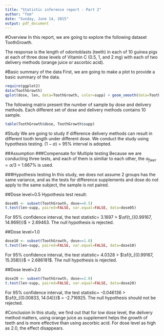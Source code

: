```yaml
---
title: "Statistic inference report - Part 2"
author: "Tom"
date: "Sunday, June 14, 2015"
output: pdf_document
---
```


#Overview
In this report, we are going to explore the following dataset ToothGrowth.

The response is the length of odontoblasts (teeth) in each of 10 guinea pigs at each of three dose levels of Vitamin C (0.5, 1, and 2 mg) with each of two delivery methods (orange juice or ascorbic acid).

#Basic summary of the data
First, we are going to make a plot to provide a basic summary of the data.
```r
require(ggplot2)
data(ToothGrowth)
qplot(dose, len, data=ToothGrowth, color=supp) + geom_smooth(data=ToothGrowth)
```

The following matrix present the number of sample by dose and delivery methods.
Each different set of dose and delivery methods contains 10 sample.
```r
table(ToothGrowth$dose, ToothGrowth$supp)
```

#Study
We are going to study if difference delivery methods can result in different tooth length under different dose. We conduct the study using hypothesis testing. $(1-\alpha)$ = 95% interval is adopted.

##Assumption
###Compensate for Multiple testing 
Because we are conducting three tests, and each of them is similiar to each other, the $\alpha_{fwer} = \alpha/3$ = 1.667% is used.

###Hypothesis testing
In this study, we does not assume 2 groups has the same variance, and as the tests for difference supplements and dose do not apply to the same subject, the sample is not paired.

##Dose level=0.5
Hypothesis test result:
```r
dose05 <- subset(ToothGrowth, dose==0.5)
t.test(len~supp, paired=FALSE, var.equal=FALSE, data=dose05)
```
For 95% confidence interval, the test statistic= 3.1697 > $\sf{t_{(0.99167, 14.969)}}$ = 2.69463. The null hypothesis is rejected.

##Dose level=1.0
```r
dose10 <- subset(ToothGrowth, dose==1.0)
t.test(len~supp, paired=FALSE, var.equal=FALSE, data=dose10)
```
For 95% confidence interval, the test statistic= 4.0328 > $\sf{t_{(0.99167, 15.358)}}$ = 2.686181$. The null hypothesis is rejected.

##Dose level=2.0
```r
dose20 <- subset(ToothGrowth, dose==2.0)
t.test(len~supp, paired=FALSE, var.equal=FALSE, data=dose20)
```
For 95% confidence interval, the test statistic= -0.046136 > $\sf{t_{(0.00833, 14.04)}}$ = -2.716925. The null hypothesis should not be rejected.


#Conclusion
In this study, we find out that for low dose level, the delivery method matters, using orange juice as supplement helps the growth of teeth and is more effective than using ascorbic acid. For dose level as high as 2.0, the effect disappears.